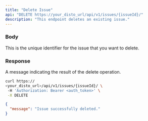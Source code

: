 ```yaml
---
title: "Delete Issue"
api: "DELETE https://your_disto_url/api/v1/issues/{issueId}/"
description: "This endpoint deletes an existing issue."
---
```


### Body

<ParamField path="issueId" type="string">
  This is the unique identifier for the issue that you want to delete.
</ParamField>

### Response

<ResponseField name="message" type="string">
  A message indicating the result of the delete operation.
</ResponseField>

<RequestExample>

```bash Example Request
curl https://
<your_disto_url>/api/v1/issues/{issueId}/ \
 -H 'Authorization: Bearer <auth_token>' \
 -X DELETE
```

</RequestExample>

<ResponseExample>

```json Response
{
  "message": "Issue successfully deleted."
}
```

</ResponseExample>
